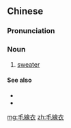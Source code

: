 {{also|毛线衣}}
==Chinese==
{{zh-forms|s=毛线衣|type=12}}

===Pronunciation===
{{zh-pron
|m=máoxiànyī
|c=mou4 sin3 ji1
|cat=n
}}

===Noun===
{{zh-noun}}

# [[sweater]]

====See also====
* {{zh-l|毛衣}}
* {{zh-l|套衫}}

{{zh-cat|Clothing}}

[[mg:毛線衣]]
[[zh:毛線衣]]
